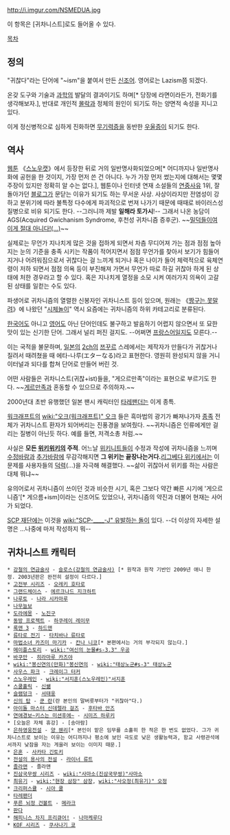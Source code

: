 http://i.imgur.com/NSMEDUA.jpg

이 항목은 [귀차니스트]로도 들어올 수 있다.

[[목차]]

== 정의 ==
"귀찮다"라는 단어에 "~ism"을 붙여서 만든 [[신조어]]. 영어로는 Lazism쯤 되겠다.

온갖 도구와 기술과 [[과학]]의 발달의 결과이기도 하며[* 당장에 라면이라든가, 전화기를 생각해보자.], 반대로 개인적 [[몰락]]과 정체의 원인이 되기도 하는 양면적 속성을 지니고 있다.

이게 정신병적으로 심하게 진화하면 [[무기력증]]을 동반한 [[우울증]]이 되기도 한다.

== 역사 ==
[[웹툰]] 《[[스노우캣]]》에서 등장한 뒤로 거의 일반명사화되었으며[* 어디까지나 일반명사화에 공헌을 한 것이지, 가장 먼저 쓴 건 아니다. 누가 가장 먼저 썼는지에 대해서는 몇몇 주장이 있지만 정확히 알 수는 없다.], 웹툰이나 인터넷 연재 소설들의 [[연중]]사유 1위, 잘 돌아가던 [[블로그]]가 문닫는 이유가 되기도 하는 무서운 사상. 사상이라지만 전염성이 강하고 분위기에 따라 불특정 다수에게 파괴적으로 번져 나가기 때문에 때때로 바이러스성 질병으로 비유 되기도 한다. --그러니까 제발 '''일해라 토가시'''!-- 그래서 나온 농담이 AGS(Acquired Gwichanism Syndrome, 후천성 귀차니즘 증후군). ~~[[M8 AGS|밀덕들이여 이게 절대 아니다!(...)]]~~

실제로는 무언가 지나치게 많은 것을 접하게 되면서 차츰 무디어져 가는 점과 점점 높아지는 눈의 기준을 충족 시키는 작품이 적어지면서 점점 무언가를 찾아서 보기가 힘들어지거나 어려워짐으로서 귀찮다는 걸 느끼게 되거나 혹은 나이가 들어 체력적으로 육체연령이 저하 되면서 점점 의욕 등이 부진해져 가면서 무언가 따로 하길 귀찮아 하게 된 상태에 처한 경우라고 할 수 있다. 혹은 지나치게 열정을 소모 시켜 여러가지 의욕이 고갈 된 상태를 일컫는 수도 있다.

파생어로 귀차니즘의 열렬한 신봉자인 귀차니스트 등이 있으며, 원래는 《[[짱구는 못말려]]》에 나왔던 "[[시체놀이]]" 역시 요즘에는 귀차니즘의 하위 카테고리로 분류된다.

[[한국어]]도 아니고 [[영어]]도 아닌 단어인데도 불구하고 발음하기 어렵지 않으면서 또 묘한 맛이 있는 신기한 단어. 그래서 널리 퍼진 걸지도. --어쩌면 [[프랑스어]]일지도 모른다.--

이는 국적을 불문하며, [[일본]]의 [[2ch]]의 [[쯔꾸르]] 스레에서는 제작자가 만들다가 귀찮거나 질려서 때려쳤을 때 에타-나루(エターなる)라고 표현한다. 영원히 완성되지 않을 거니 이터널과 되다를 합쳐 단어로 만들어 버린 것.

어떤 사람들은 귀차니스트(귀찮+ist)들을, "게으르만족"이라는 표현으로 부르기도 한다. ~~[[게르만족]]과 혼동할 수 있으므로 주의하자.~~

2000년대 초반 유행했던 일본 팬시 캐릭터인 [[타레팬더]]는 이게 종특. 

[[워크래프트]]의 [[wiki:"오크(워크래프트)" 오크]] 들은 흑마법의 광기가 빠져나가자 [[종족]] 전체가 귀차니스트 환자가 되어버리는 진풍경을 보여줬다. ~~귀차니즘은 인류에게만 걸리는 질병이 아닌듯 하다. 예를 들면, 저격소총 처럼.~~

사실은 '''모든 [[위키위키]]의 주적'''. 어느날 [[위키니트]]들이 수정과 작성에 귀차니즘을 느끼며 [[수정바람]]과 [[추가바람]]에 무감각해지면 '''그 위키는 끝장나는거다. '''[[리그베다 위키]]에서는 이 문제를 사용자들의 [[덕력]](...)을 자극해 해결했다. ~~삶이 귀찮아서 위키를 하는 사람은 대체 뭐냐~~

유의어로서 귀차니즘이 쓰이던 것과 비슷한 시기, 혹은 그보다 약간 빠른 시기에 '게으르니즘'[* 게으름+ism]이라는 신조어도 있었으나, 귀차니즘의 약진과 더불어 현재는 사어가 되었다.

[[SCP 재단]]에는 이것을 [[wiki:"SCP-____-J" 유발하는 돌]]이 있다. --더 이상의 자세한 설명은 ...나중에 마저 작성하지 뭐--

== 귀차니스트 캐릭터 ==
 * [[강철의 연금술사]] - [[슬로스(강철의 연금술사)]] [* 원작과 원작 기반인 2009년 애니 한정. 2003년판은 완전히 설정이 다르다.]
 * [[고전부 시리즈]] - [[오레키 호타로]]
 * [[그랜드체이스]] - [[에르크나드 지크하트]]
 * [[나루토]] - [[나라 시카마루]]
 * [[나무늘보]]   
 * [[도라에몽]] - [[노진구]]
 * [[동방 프로젝트]] - [[하쿠레이 레이무]] 
 * [[록맨 3]] - [[하드맨]]
 * [[류타로 전기]] - [[타치바나 류타로]]
 * [[마법소녀 카즈미 마기카]] - [[칸나 니코]][* 본편에서는 거의 부각되지 않는다.]
 * [[메이플스토리]] - [[wiki:"여신의 눈물#s-3.3" 우공]]
 * [[바쿠만]] - [[히라마루 카즈야]]
 * [[wiki:"봉신연의(만화)"봉신연의]] - [[wiki:"태상노군#s-3" 태상노군]]
 * [[사우스 파크]] - [[크레이그 터커]]
 * [[스노우레인]] - [[wiki:"서지훈(스노우레인)"서지훈]] 
 * [[스쿨홀릭]] - [[신쌞]]
 * [[슬램덩크]] - [[서태웅]]
 * [[신의 탑]] - [[쿤 란]](란 본인의 말버릇부터가 "귀찮아"다.)
 * [[아이돌 마스터 신데렐라 걸즈]] - [[후타바 안즈]]
 * [[연애경보~키스는 미션후에~]] - [[시미즈 하루키]]
 * [오늘은 자체 휴강] - [송아람]
 * [[은하영웅전설]] - [[양 웬리]][* 본인이 맡은 임무를 소홀히 한 적은 한 번도 없었다. 그가 귀차니스트로 보이는 이유는 어디까지나 평소에 보인 극도로 낮은 생활능력과, 함교 사령관석에서까지 낮잠을 자는 게을러 보이는 이미지 때문.]
 * [[은혼]] - [[사카타 긴토키]]
 * [[전설의 용사의 전설]] - [[라이너 류트]]
 * [[졸라맨]] - 졸라맨
 * [[진삼국무쌍 시리즈]] - [[wiki:"사마소(진삼국무쌍)"사마소]]
 * [[최유기]] - [[wiki:"현장 삼장" 삼장]], [[wiki:"사오정(최유기)" 오정]]
 * [[크리퍼스큘]] - [[시아 쿨]]
 * [[타레팬더]]
 * [[푸른 뇌정 건볼트]] - [[메라크]]
 * [[판다]]
 * [[해피니스 차지 프리큐어!]] - [[나마케루다]]
 * [[KOF 시리즈]] - [[쿠사나기 쿄]]
